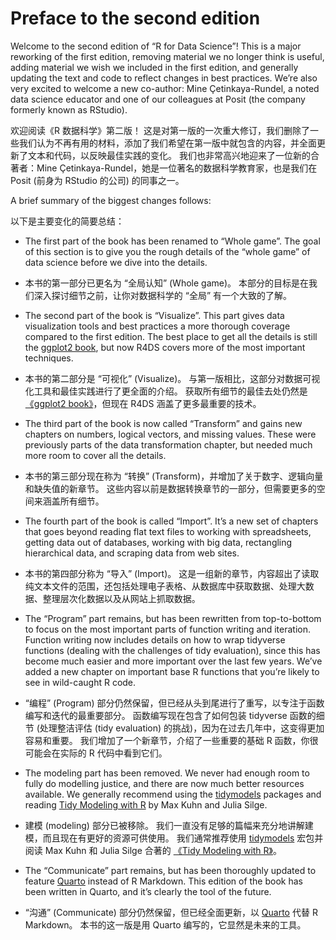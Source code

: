# Preface to the second edition {.unnumbered}

Welcome to the second edition of "R for Data Science"!
This is a major reworking of the first edition, removing material we no longer think is useful, adding material we wish we included in the first edition, and generally updating the text and code to reflect changes in best practices.
We're also very excited to welcome a new co-author: Mine Çetinkaya-Rundel, a noted data science educator and one of our colleagues at Posit (the company formerly known as RStudio).

欢迎阅读《R 数据科学》第二版！
这是对第一版的一次重大修订，我们删除了一些我们认为不再有用的材料，添加了我们希望在第一版中就包含的内容，并全面更新了文本和代码，以反映最佳实践的变化。
我们也非常高兴地迎来了一位新的合著者：Mine Çetinkaya-Rundel，她是一位著名的数据科学教育家，也是我们在 Posit (前身为 RStudio 的公司) 的同事之一。

A brief summary of the biggest changes follows:

以下是主要变化的简要总结：

-   The first part of the book has been renamed to "Whole game".
    The goal of this section is to give you the rough details of the "whole game" of data science before we dive into the details.

-   本书的第一部分已更名为 “全局认知” (Whole game)。
    本部分的目标是在我们深入探讨细节之前，让你对数据科学的 “全局” 有一个大致的了解。

-   The second part of the book is "Visualize".
    This part gives data visualization tools and best practices a more thorough coverage compared to the first edition.
    The best place to get all the details is still the [ggplot2 book](http://ggplot2-book.org/), but now R4DS covers more of the most important techniques.

-   本书的第二部分是 “可视化” (Visualize)。
    与第一版相比，这部分对数据可视化工具和最佳实践进行了更全面的介绍。
    获取所有细节的最佳去处仍然是 [《ggplot2 book》](http://ggplot2-book.org/)，但现在 R4DS 涵盖了更多最重要的技术。

-   The third part of the book is now called "Transform" and gains new chapters on numbers, logical vectors, and missing values.
    These were previously parts of the data transformation chapter, but needed much more room to cover all the details.

-   本书的第三部分现在称为 “转换” (Transform)，并增加了关于数字、逻辑向量和缺失值的新章节。
    这些内容以前是数据转换章节的一部分，但需要更多的空间来涵盖所有细节。

-   The fourth part of the book is called "Import".
    It's a new set of chapters that goes beyond reading flat text files to working with spreadsheets, getting data out of databases, working with big data, rectangling hierarchical data, and scraping data from web sites.

-   本书的第四部分称为 “导入” (Import)。
    这是一组新的章节，内容超出了读取纯文本文件的范围，还包括处理电子表格、从数据库中获取数据、处理大数据、整理层次化数据以及从网站上抓取数据。

-   The "Program" part remains, but has been rewritten from top-to-bottom to focus on the most important parts of function writing and iteration.
    Function writing now includes details on how to wrap tidyverse functions (dealing with the challenges of tidy evaluation), since this has become much easier and more important over the last few years.
    We've added a new chapter on important base R functions that you're likely to see in wild-caught R code.

-   “编程” (Program) 部分仍然保留，但已经从头到尾进行了重写，以专注于函数编写和迭代的最重要部分。
    函数编写现在包含了如何包装 tidyverse 函数的细节 (处理整洁评估 (tidy evaluation) 的挑战)，因为在过去几年中，这变得更加容易和重要。
    我们增加了一个新章节，介绍了一些重要的基础 R 函数，你很可能会在实际的 R 代码中看到它们。

-   The modeling part has been removed.
    We never had enough room to fully do modelling justice, and there are now much better resources available.
    We generally recommend using the [tidymodels](https://www.tidymodels.org/) packages and reading [Tidy Modeling with R](https://www.tmwr.org/) by Max Kuhn and Julia Silge.

-   建模 (modeling) 部分已被移除。
    我们一直没有足够的篇幅来充分地讲解建模，而且现在有更好的资源可供使用。
    我们通常推荐使用 [tidymodels](https://www.tidymodels.org/) 宏包并阅读 Max Kuhn 和 Julia Silge 合著的 [《Tidy Modeling with R》](https://www.tmwr.org/)。

-   The "Communicate" part remains, but has been thoroughly updated to feature [Quarto](https://quarto.org/) instead of R Markdown.
    This edition of the book has been written in Quarto, and it's clearly the tool of the future.

-   “沟通” (Communicate) 部分仍然保留，但已经全面更新，以 [Quarto](https://quarto.org/) 代替 R Markdown。
    本书的这一版是用 Quarto 编写的，它显然是未来的工具。
